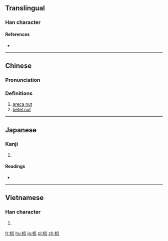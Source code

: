 {{also|檳}}
==Translingual==

===Han character===
{{Han char|rn=75|rad=木|as=07|sn=11|four=|canj=DOMC|ids=⿰木兵}}

====References====
* {{Han ref|kx=0531.131|dkj=14909|hdz=21216.020|uh=68B9|ud=26809}}

----

==Chinese==
{{zh-forms}}

===Pronunciation===
{{zh-pron
|m=bīn,bīng
|c=ban1
|mc=
|oc=
|ma=
|cat=n
}}

===Definitions===
# [[areca nut]]
# [[betel nut]]

----

==Japanese==

===Kanji===
{{ja-kanji|grade=|rs=木07}}

# {{defn|lang=ja|sort=木07}}

====Readings====
* {{ja-readings|on=[[びん]] (bin), [[ひん]] (hin)|kun=[[びんろうし]] (binroushi)}}

----

==Vietnamese==

===Han character===
{{vi-readings|rs=木07| hanviet = biêng}}

# {{defn|lang=vi|sort=木07}}

[[fr:梹]]
[[hu:梹]]
[[ja:梹]]
[[pl:梹]]
[[zh:梹]]